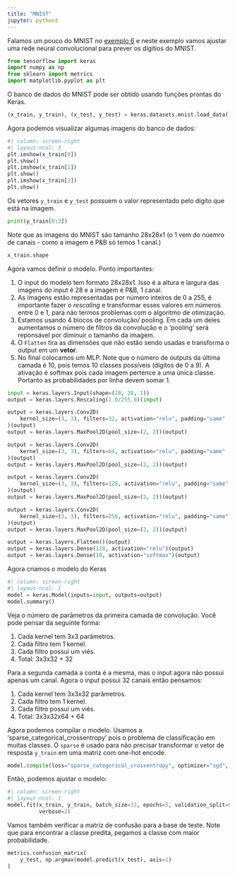 ```yaml
---
title: "MNIST"
jupyter: python3
---
```


Falamos um pouco do MNIST no [exemplo 6](./06-convolution.html) e neste exemplo
vamos ajustar uma rede neural convolucional para prever os dígitios do MNIST.

```python
from tensorflow import keras
import numpy as np
from sklearn import metrics
import matplotlib.pyplot as plt
```

O banco de dados do MNIST pode ser obtido usando funções prontas do Keras.

```python
(x_train, y_train), (x_test, y_test) = keras.datasets.mnist.load_data()
```

Agora podemos visualizar algumas imagens do banco de dados:

```python
#| column: screen-right
#| layout-ncol: 3
plt.imshow(x_train[0])
plt.show()
plt.imshow(x_train[1])
plt.show()
plt.imshow(x_train[2])
plt.show()
```

Os vetores `y_train` e `y_test` possuem o valor representado pelo dígito que
está na imagem.

```python
print(y_train[0:3])
```

Note que as imagens do MNIST são tamanho 28x28x1 (o 1 vem do núemro de canais - como a 
imagem é P&B só temos 1 canal.)

```python
x_train.shape
```

Agora vamos definir o modelo. Ponto importantes:

1. O input do modelo tem formato 28x28x1. Isso é a altura e largura das imagens
do input é 28 e a imagem é P&B, 1 canal.
2. As imagens estão representadas por número inteiros de 0 a 255, é importante
fazer o *rescaling*  e transformar esses valores em números entre 0 e 1, para não
termos problemas com o algoritmo de otimização.
3. Estamos usando 4 blocos de convolução/ pooling. Em cada um deles aumentamos o
número de filtros da convolução e o 'pooling' será reponsável por diminuir o
tamanho da imagem.
4. O `Flatten` tira as dimensões que não estão sendo usadas e transforma o output
em um **vetor**.
5. No final colocamos um MLP. Note que o número de outputs da última camada é 10,
pois temos 10 classes possíveis (dígitos de 0 a 9). A ativação é softmax pois 
cada imagem pertence a uma única classe. Portanto as probabilidades por linha devem
somar 1.

```python
input = keras.layers.Input(shape=(28, 28, 1))
output = keras.layers.Rescaling(1.0/255.0)(input)

output = keras.layers.Conv2D(
    kernel_size=(3, 3), filters=32, activation="relu", padding="same"
)(output)
output = keras.layers.MaxPool2D(pool_size=(2, 2))(output)

output = keras.layers.Conv2D(
    kernel_size=(3, 3), filters=64, activation="relu", padding="same"
)(output)
output = keras.layers.MaxPool2D(pool_size=(2, 2))(output)

output = keras.layers.Conv2D(
    kernel_size=(3, 3), filters=128, activation="relu", padding="same"
)(output)
output = keras.layers.MaxPool2D(pool_size=(2, 2))(output)

output = keras.layers.Conv2D(
    kernel_size=(3, 3), filters=256, activation="relu", padding="same"
)(output)
output = keras.layers.MaxPool2D(pool_size=(2, 2))(output)

output = keras.layers.Flatten()(output)
output = keras.layers.Dense(128, activation="relu")(output)
output = keras.layers.Dense(10, activation="softmax")(output)
```

Agora criamos o modelo do Keras

```python
#| column: screen-right
#| layout-ncol: 1
model = keras.Model(inputs=input, outputs=output)
model.summary()
```

Veja o número de parâmetros da primeira camada de convolução. Você pode pensar da seguinte forma:

1. Cada kernel tem 3x3 parâmetros.
2. Cada filtro tem 1 kernel.
3. Cada filtro possui um viés.
4. Total: 3x3x32 + 32

Para a segunda camada a conta é a mesma, mas o input agora não possui apenas um canal. 
Agora o input possui 32 canais então pensamos:

1. Cada kernel tem 3x3x32 parâmetros.
2. Cada filtro tem 1 kernel.
3. Cada filtro possui um viés.
4. Total: 3x3x32x64 + 64

Agora podemos compilar o modelo.
Usamos a 'sparse_categorical_crossentropy' pois o problema de classificação em muitas classes.
O `sparse` é usado para não precisar transformar o vetor de resposta `y_train` em uma
matriz com one-hot encode.

```python
model.compile(loss="sparse_categorical_crossentropy", optimizer="sgd", metrics=["accuracy"])
```

Então, podemos ajustar o modelo:

```python
#| column: screen-right
#| layout-ncol: 1
model.fit(x_train, y_train, batch_size=32, epochs=5, validation_split=0.2,
          verbose=2)
```

Vamos também verificar a matriz de confusão para a base de teste. Note que para 
encontrar a classe predita, pegamos a classe com maior probabilidade.

```python
metrics.confusion_matrix(
    y_test, np.argmax(model.predict(x_test), axis=1)
)
```
